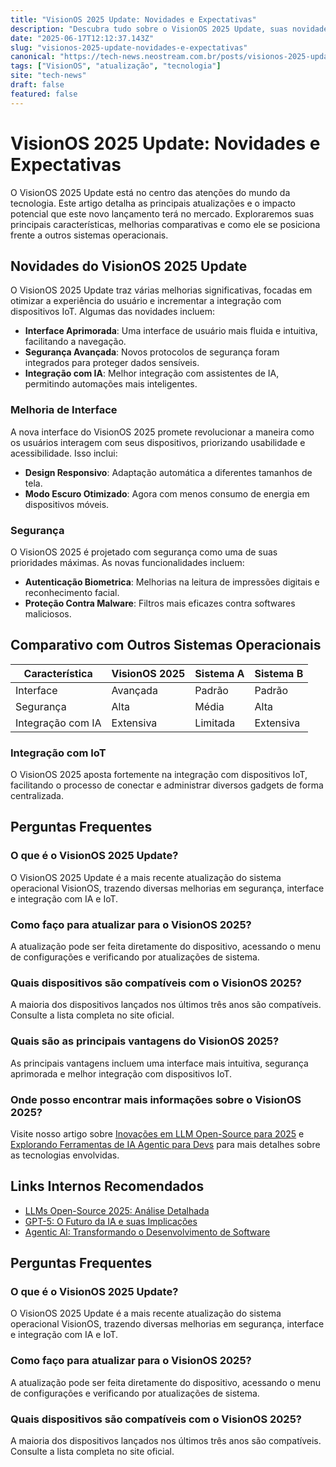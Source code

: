 ```yaml
---
title: "VisionOS 2025 Update: Novidades e Expectativas"
description: "Descubra tudo sobre o VisionOS 2025 Update, suas novidades, melhorias e o que esperar deste sistema operacional."
date: "2025-06-17T12:12:37.143Z"
slug: "visionos-2025-update-novidades-e-expectativas"
canonical: "https://tech-news.neostream.com.br/posts/visionos-2025-update-novidades-e-expectativas"
tags: ["VisionOS", "atualização", "tecnologia"]
site: "tech-news"
draft: false
featured: false
---
```


# VisionOS 2025 Update: Novidades e Expectativas

O VisionOS 2025 Update está no centro das atenções do mundo da tecnologia. Este artigo detalha as principais atualizações e o impacto potencial que este novo lançamento terá no mercado. Exploraremos suas principais características, melhorias comparativas e como ele se posiciona frente a outros sistemas operacionais.

## Novidades do VisionOS 2025 Update

O VisionOS 2025 Update traz várias melhorias significativas, focadas em otimizar a experiência do usuário e incrementar a integração com dispositivos IoT. Algumas das novidades incluem:

- **Interface Aprimorada**: Uma interface de usuário mais fluida e intuitiva, facilitando a navegação.
- **Segurança Avançada**: Novos protocolos de segurança foram integrados para proteger dados sensíveis.
- **Integração com IA**: Melhor integração com assistentes de IA, permitindo automações mais inteligentes.

### Melhoria de Interface

A nova interface do VisionOS 2025 promete revolucionar a maneira como os usuários interagem com seus dispositivos, priorizando usabilidade e acessibilidade. Isso inclui:

- **Design Responsivo**: Adaptação automática a diferentes tamanhos de tela.
- **Modo Escuro Otimizado**: Agora com menos consumo de energia em dispositivos móveis.

### Segurança

O VisionOS 2025 é projetado com segurança como uma de suas prioridades máximas. As novas funcionalidades incluem:

- **Autenticação Biometrica**: Melhorias na leitura de impressões digitais e reconhecimento facial.
- **Proteção Contra Malware**: Filtros mais eficazes contra softwares maliciosos.

## Comparativo com Outros Sistemas Operacionais

| Característica     | VisionOS 2025 | Sistema A | Sistema B |
|--------------------|---------------|-----------|-----------|
| Interface          | Avançada      | Padrão    | Padrão    |
| Segurança          | Alta          | Média     | Alta      |
| Integração com IA  | Extensiva     | Limitada  | Extensiva |

### Integração com IoT

O VisionOS 2025 aposta fortemente na integração com dispositivos IoT, facilitando o processo de conectar e administrar diversos gadgets de forma centralizada.

## Perguntas Frequentes

### O que é o VisionOS 2025 Update?

O VisionOS 2025 Update é a mais recente atualização do sistema operacional VisionOS, trazendo diversas melhorias em segurança, interface e integração com IA e IoT.

### Como faço para atualizar para o VisionOS 2025?

A atualização pode ser feita diretamente do dispositivo, acessando o menu de configurações e verificando por atualizações de sistema.

### Quais dispositivos são compatíveis com o VisionOS 2025?

A maioria dos dispositivos lançados nos últimos três anos são compatíveis. Consulte a lista completa no site oficial.

### Quais são as principais vantagens do VisionOS 2025?

As principais vantagens incluem uma interface mais intuitiva, segurança aprimorada e melhor integração com dispositivos IoT.

### Onde posso encontrar mais informações sobre o VisionOS 2025?

Visite nosso artigo sobre [Inovações em LLM Open-Source para 2025](/posts/inovacoes-llm-open-source-2025) e [Explorando Ferramentas de IA Agentic para Devs](/posts/ferramentas-ia-agentic-devs) para mais detalhes sobre as tecnologias envolvidas.

## Links Internos Recomendados

- [LLMs Open-Source 2025: Análise Detalhada](/posts/llms-open-source-2025-analise)
- [GPT-5: O Futuro da IA e suas Implicações](/posts/gpt-5-futuro-ia)
- [Agentic AI: Transformando o Desenvolvimento de Software](/posts/agentic-ai-desenvolvimento-software)

## Perguntas Frequentes

### O que é o VisionOS 2025 Update?
O VisionOS 2025 Update é a mais recente atualização do sistema operacional VisionOS, trazendo diversas melhorias em segurança, interface e integração com IA e IoT.

### Como faço para atualizar para o VisionOS 2025?
A atualização pode ser feita diretamente do dispositivo, acessando o menu de configurações e verificando por atualizações de sistema.

### Quais dispositivos são compatíveis com o VisionOS 2025?
A maioria dos dispositivos lançados nos últimos três anos são compatíveis. Consulte a lista completa no site oficial.
